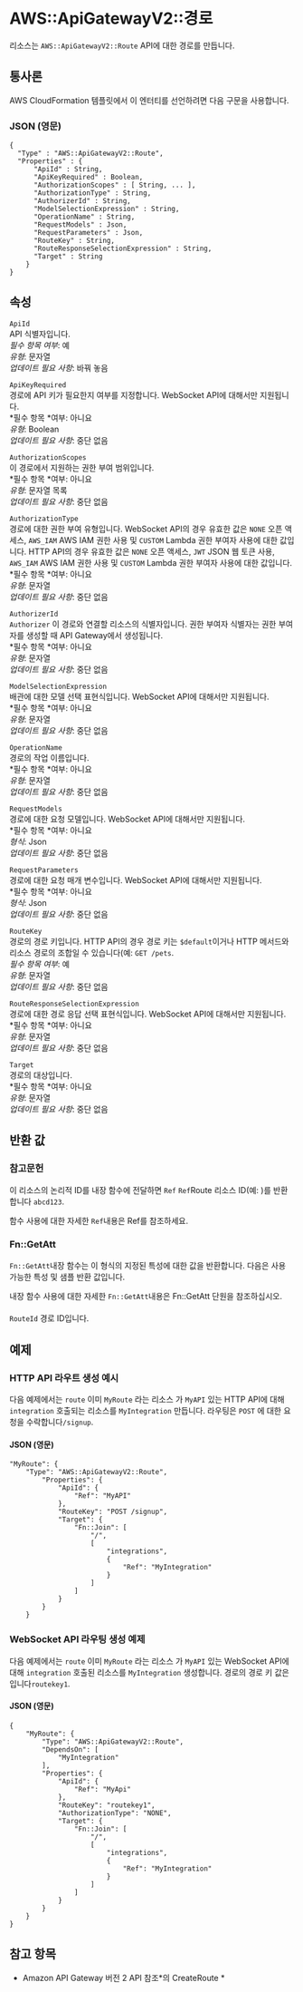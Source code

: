 # AWS::ApiGatewayV2::경로

리소스는 `AWS::ApiGatewayV2::Route` API에 대한 경로를 만듭니다.

## 통사론

AWS CloudFormation 템플릿에서 이 엔터티를 선언하려면 다음 구문을 사용합니다.

### JSON (영문)

```
{
  "Type" : "AWS::ApiGatewayV2::Route",
  "Properties" : {
      "ApiId" : String,
      "ApiKeyRequired" : Boolean,
      "AuthorizationScopes" : [ String, ... ],
      "AuthorizationType" : String,
      "AuthorizerId" : String,
      "ModelSelectionExpression" : String,
      "OperationName" : String,
      "RequestModels" : Json,
      "RequestParameters" : Json,
      "RouteKey" : String,
      "RouteResponseSelectionExpression" : String,
      "Target" : String
    }
}
```

## 속성

`ApiId`  
API 식별자입니다.  
_필수 항목 여부_: 예  
_유형_: 문자열  
_업데이트 필요 사항_: 바꿔 놓음

`ApiKeyRequired`  
경로에 API 키가 필요한지 여부를 지정합니다. WebSocket API에 대해서만 지원됩니다.  
*필수 항목 *여부: 아니요  
_유형_: Boolean  
_업데이트 필요 사항_: 중단 없음

`AuthorizationScopes`  
이 경로에서 지원하는 권한 부여 범위입니다.  
*필수 항목 *여부: 아니요  
_유형_: 문자열 목록  
_업데이트 필요 사항_: 중단 없음

`AuthorizationType`  
경로에 대한 권한 부여 유형입니다. WebSocket API의 경우 유효한 값은 `NONE` 오픈 액세스, `AWS_IAM` AWS IAM 권한 사용 및 `CUSTOM` Lambda 권한 부여자 사용에 대한 값입니다. HTTP API의 경우 유효한 값은 `NONE` 오픈 액세스, `JWT` JSON 웹 토큰 사용, `AWS_IAM` AWS IAM 권한 사용 및 `CUSTOM` Lambda 권한 부여자 사용에 대한 값입니다.  
*필수 항목 *여부: 아니요  
_유형_: 문자열  
_업데이트 필요 사항_: 중단 없음

`AuthorizerId`  
`Authorizer` 이 경로와 연결할 리소스의 식별자입니다. 권한 부여자 식별자는 권한 부여자를 생성할 때 API Gateway에서 생성됩니다.  
*필수 항목 *여부: 아니요  
_유형_: 문자열  
_업데이트 필요 사항_: 중단 없음

`ModelSelectionExpression`  
배관에 대한 모델 선택 표현식입니다. WebSocket API에 대해서만 지원됩니다.  
*필수 항목 *여부: 아니요  
_유형_: 문자열  
_업데이트 필요 사항_: 중단 없음

`OperationName`  
경로의 작업 이름입니다.  
*필수 항목 *여부: 아니요  
_유형_: 문자열  
_업데이트 필요 사항_: 중단 없음

`RequestModels`  
경로에 대한 요청 모델입니다. WebSocket API에 대해서만 지원됩니다.  
*필수 항목 *여부: 아니요  
_형식_: Json  
_업데이트 필요 사항_: 중단 없음

`RequestParameters`  
경로에 대한 요청 매개 변수입니다. WebSocket API에 대해서만 지원됩니다.  
*필수 항목 *여부: 아니요  
_형식_: Json  
_업데이트 필요 사항_: 중단 없음

`RouteKey`  
경로의 경로 키입니다. HTTP API의 경우 경로 키는 `$default`이거나 HTTP 메서드와 리소스 경로의 조합일 수 있습니다(예: `GET /pets`.  
_필수 항목 여부_: 예  
_유형_: 문자열  
_업데이트 필요 사항_: 중단 없음

`RouteResponseSelectionExpression`  
경로에 대한 경로 응답 선택 표현식입니다. WebSocket API에 대해서만 지원됩니다.  
*필수 항목 *여부: 아니요  
_유형_: 문자열  
_업데이트 필요 사항_: 중단 없음

`Target`  
경로의 대상입니다.  
*필수 항목 *여부: 아니요  
_유형_: 문자열  
_업데이트 필요 사항_: 중단 없음

## 반환 값

### 참고문헌

이 리소스의 논리적 ID를 내장 함수에 전달하면 `Ref` `Ref`Route 리소스 ID(예: )를 반환합니다 `abcd123`.

함수 사용에 대한 자세한 `Ref`내용은 Ref를 참조하세요.

### Fn::GetAtt

`Fn::GetAtt`내장 함수는 이 형식의 지정된 특성에 대한 값을 반환합니다. 다음은 사용 가능한 특성 및 샘플 반환 값입니다.

내장 함수 사용에 대한 자세한 `Fn::GetAtt`내용은 Fn::GetAtt 단원을 참조하십시오.

####

`RouteId` 경로 ID입니다.

## 예제

### HTTP API 라우트 생성 예시

다음 예제에서는 `route` 이미 `MyRoute` 라는 리소스 가 `MyAPI` 있는 HTTP API에 대해 `integration` 호출되는 리소스를 `MyIntegration` 만듭니다. 라우팅은 `POST` 에 대한 요청을 수락합니다`/signup`.

#### JSON (영문)

```
"MyRoute": {
    "Type": "AWS::ApiGatewayV2::Route",
        "Properties": {
            "ApiId": {
                "Ref": "MyAPI"
            },
            "RouteKey": "POST /signup",
            "Target": {
                "Fn::Join": [
                    "/",
                    [
                        "integrations",
                        {
                            "Ref": "MyIntegration"
                        }
                    ]
                ]
            }
        }
    }
```

### WebSocket API 라우팅 생성 예제

다음 예제에서는 `route` 이미 `MyRoute` 라는 리소스 가 `MyAPI` 있는 WebSocket API에 대해 `integration` 호출된 리소스를 `MyIntegration` 생성합니다. 경로의 경로 키 값은 입니다`routekey1`.

#### JSON (영문)

```
{
    "MyRoute": {
        "Type": "AWS::ApiGatewayV2::Route",
        "DependsOn": [
            "MyIntegration"
        ],
        "Properties": {
            "ApiId": {
                "Ref": "MyApi"
            },
            "RouteKey": "routekey1",
            "AuthorizationType": "NONE",
            "Target": {
                "Fn::Join": [
                    "/",
                    [
                        "integrations",
                        {
                            "Ref": "MyIntegration"
                        }
                    ]
                ]
            }
        }
    }
}
```

## 참고 항목

- Amazon API Gateway 버전 2 API 참조*의 CreateRoute *
